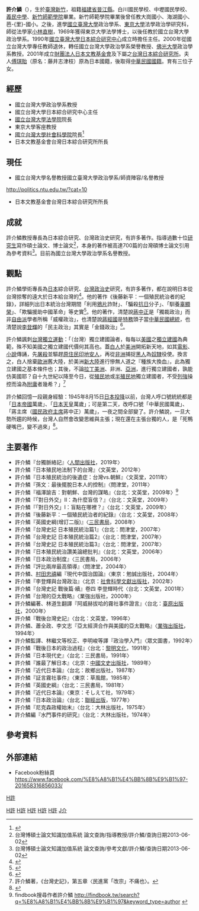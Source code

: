 '''許介鱗'''（{{bd|1935年}}），生於[[臺灣|臺灣]][[新竹|新竹]]，祖籍[[福建省|福建省]][[晉江縣|晉江縣]]。白川國民學校、中壢國民學校、[[義民中學|義民中學]]、[[國立新竹教育大學|新竹師範學院]]畢業。新竹師範學院畢業後曾任教大崗國小、海湖國小、芭-{里}-國小。之後，進學[[國立臺灣大學|國立臺灣大學]]政治學系、[[東京大學|東京大學]]法學政治學研究科，師從法學家[[小林直樹|小林直樹]]，1969年獲得東京大學法學博士，以後任教於國立台灣大學政治學系。1990年[[國立臺灣大學日本綜合研究中心|國立臺灣大學日本綜合研究中心]]成立時擔任主任。2000年從國立台灣大學專任教師退休，轉任國立台灣大學政治學系榮譽教授、[[佛光大學|佛光大學]]政治學系教授。2001年成立[[財團法人|財團法人]][[日本文教基金會|日本文教基金會]]及下屬之[[台灣日本綜合研究所|台灣日本綜合研究所]]。夫人[[傅琪貽|傅琪貽]]（原名：藤井志津枝）原為日本國籍，後取得[[中華民國國籍|中華民國國籍]]。育有三位子女。

==經歷==
* 國立台灣大學政治學系教授
* 國立台灣大學日本綜合研究中心主任
* [[國立台灣大學法學院|國立台灣大學法學院]]院長
* 東京大學客座教授
* [[國立台灣大學社會科學院|國立台灣大學社會科學院]]院長<ref name="findbook學經歷">{{Cite web |url=http://findbook.tw/book/9789578811294/basic |title=存档副本 |access-date=2013-06-02 |archive-date=2020-12-02 |archive-url=https://web.archive.org/web/20201202045934/http://findbook.tw/book/9789578811294/basic |dead-url=no }}</ref>
* 日本文教基金會台灣日本綜合研究所所長

==現任==
* 國立台灣大學名譽教授<ref>國立臺灣大學政治學系/師資陣容/名譽教授
http://politics.ntu.edu.tw/?cat=10 {{Wayback|url=http://politics.ntu.edu.tw/?cat=10 |date=20190710154555 }}</ref>{{r|findbook學經歷}}
* 日本文教基金會台灣日本綜合研究所所長{{r|findbook學經歷}}

==成就==
許介鱗教授專長為日本綜合研究、台灣政治史研究，有許多著作。指導過數十位[[研究生|研究生]]寫作碩士論文、博士論文<ref>台灣博碩士論文知識加值系統 論文查詢/指導教授/許介鱗/查詢日期2013-06-02</ref>，本身的著作被高達700篇的台灣碩博士論文引用為參考資料<ref>台灣博碩士論文知識加值系統 論文查詢/參考文獻/許介鱗/查詢日期2013-06-02</ref>。目前為國立台灣大學政治學系名譽教授。

==觀點==
許介鱗學術專長為[[日本|日本]]綜合研究、[[台灣政治史|台灣政治史]]研究，有許多著作，都在說明日本從台灣掠奪的遠大於日本給台灣的<ref>{{cite news|author=林金源|url=https://www.chinatimes.com/newspapers/20130520000499-260109|title=以德報怨或恩怨不分？|publisher=[[中國時報|中國時報]]|date=2013-05-20|accessdate=2020-04-04|quote=講求民族意識與尊嚴，並不排斥台日民間情誼，而是要能公私分明。留日、娶日女為妻的陳儀，接見日賓都經翻譯，絕口不講日語。同樣娶日人為妻的許介鱗教授，知日而不親日；他有許多著作，都在表明日本搜刮自台灣的遠大於給與台灣的。|archive-date=2020-12-02|archive-url=https://web.archive.org/web/20201202045953/https://www.chinatimes.com/newspapers/20130520000499-260109|dead-url=no}}</ref>。他的著作《後藤新平：一個殖民統治者的紀錄》，詳細列出日本統治台灣期間「利用[[鴉片|鴉片]]詐財」、「騙殺[[抗日|抗日]]分子」、「馴養[[辜顯榮|辜顯榮]]」、「欺騙援助中國革命」等史實<ref>{{cite news|url=http://hk.crntt.com/doc/93_8530_102645518_1_0725002807.html|title=李登輝前智囊 許介鱗讓日本當局很頭痛|author=李文輝|publisher=[[中評社|中評社]]|date=2013-07-25|accessdate=2018-06-09|pages=}}</ref>。他的著作，清楚說[[蔣中正|蔣中正]]是「獨裁政治」而非[[自由派|自由派]]學者所稱「威權政治」，也清楚說[[蔣經國|蔣經國]]是[[特務|特務]]頭子當[[中華民國總統|中華民國總統]]，也清楚說[[李登輝|李登輝]]的「民主政治」其實是「金錢政治」<ref>{{cite news|author=許介鱗|url=http://www.abohome.org.tw/index.php?option=com_content&view=article&id=1121:viewpoints-1121&catid=65:2008-10-22-22-01-21&|title=權力者太驕傲了 看學術研究與言論自由被扼殺|publisher=[[聯合報|聯合報]]|date=2004-03-11|accessdate=2020-04-04|pages=15}}</ref>。

許介鱗諷刺[[台灣獨立運動|台灣獨立運動]]：「（台灣）獨立建國論者，每每以[[美國|美國]]之[[美國革命|獨立建國]]為典範，殊不知美國之獨立建國代價何其高也。蓋[[白人|白人]]於[[美洲|美洲]]開拓新天地，如其[[電影|電影]]、[[小說|小說]]傳誦，先[[屠殺|屠殺]]並驅趕[[原住民|原住民]][[印地安人|印地安人]]，再從[[非洲|非洲]]捕捉[[黑人|黑人]]為[[奴隸|奴隸]]役使。換言之，白人捨棄[[歐洲|歐洲]]舊大陸，於美洲[[新大陸|新大陸]]進行慘無人道之『種族大換血』，此為獨立建國之基本條件也；其後，不論[[拉丁美洲|拉丁美洲]]、非洲、[[亞洲|亞洲]]，進行獨立建國者，孰能仿美國耶？自十九世紀以降至今日，從[[殖民地|殖民地]]或[[半殖民地|半殖民地]]獨立建國者，不受[[列強|列強]]操控而淪為[[附庸|附庸]]者幾希？」<ref>許介鱗著，《台灣史記》，第五章〈民進黨「改宗」不痛也〉。</ref>

許介鱗回憶一段親身經驗：1945年8月15日[[日本投降|日本投降]]以前，台灣人呼口號統統都是「[[日本帝國|日本帝國]]萬歲」、「[[日本天皇|日本天皇]]萬歲」；可是第二天，改呼口號「中華民國萬歲」、「蔣主席（[[國民政府主席|國民政府主席]]蔣中正）萬歲」，一夜之間全部變了。許介鱗說，一旦大勢所趨的時候，台灣人自然會改變思維與主張；現在還在主張台獨的人，是「死鴨硬嘴巴，變不過來」<ref>{{cite news|url=http://hk.crntt.com/doc/1030/2/8/4/103028404.html|title=許介鱗：現在主張台獨的人是“死鴨硬嘴巴”|author=倪鴻祥|publisher=中評社|date=2014-02-18|accessdate=2019-01-15|pages=|archive-date=2020-12-02|archive-url=https://web.archive.org/web/20201202050038/http://hk.crntt.com/doc/1030/2/8/4/103028404.html|dead-url=no}}</ref>。

==主要著作==
* 許介鱗『台獨脈絡記』〈[[人間出版社|人間出版社]]，2019年〉
* 許介鱗『日本殖民地法制下的台灣』〈文英堂，2012年〉{{r|findbook}}
* 許介鱗『日本殖民統治的後遺症：台灣vs.朝鮮』〈文英堂，2011年〉{{r|findbook}}
* 許介鱗『孫文：最後擺脫日本人的控制』〈問津堂，2011年〉{{r|findbook}}
* 許介鱗『福澤諭吉：對朝鮮、台灣的謀略』〈台北：文英堂，2009年〉<ref name="findbook">findbook搜尋作者許介鱗 http://findbook.tw/search?q=%E8%A8%B1%E4%BB%8B%E9%B1%97&keyword_type=author {{Wayback|url=http://findbook.tw/search?q=%E8%A8%B1%E4%BB%8B%E9%B1%97&keyword_type=author |date=20201202050034 }}</ref>
* 許介鱗『「對日外交」Ⅱ：為什麼盲信？』〈台北：文英堂，2009年〉{{r|findbook}}
* 許介鱗『「對日外交」Ⅰ：盲點在哪裡？』〈台北：文英堂，2009年〉{{r|findbook}}
* 許介鱗『後藤新平：一個殖民統治者的紀錄』〈台北：文英堂，2008年〉{{r|findbook}}
* 許介鱗『英國史綱(增訂二版)』〈[[三民書局|三民書局]]，2008年〉{{r|findbook}}
* 許介鱗『台灣史記 日本殖民統治篇1』〈台北：問津堂，2007年〉{{r|findbook}}
* 許介鱗『台灣史記 日本殖民統治篇2』〈台北：問津堂，2007年〉{{r|findbook}}
* 許介鱗『台灣史記 日本殖民統治篇3』〈台北：問津堂，2007年〉{{r|findbook}}
* 許介鱗『日本殖民統治讚美論總批判』〈台北：文英堂，2006年〉{{r|findbook}}
* 許介鱗『日本政治制度』〈三民書局，2006年〉{{r|findbook}}
* 許介鱗『評比兩岸最高領導』〈問津堂，2004年〉{{r|findbook}}
* 許介鱗、[[村田忠禧|村田忠禧]]編『現代中国治国論』〈東京：勉誠出版社，2004年〉
* 許介鱗『李登輝與台灣政治』〈北京：[[社會科學文獻出版社|社會科學文獻出版社]]，2002年〉{{r|findbook}}
* 許介鱗『台灣史記 戰後篇‧續』卷四 李登輝時代〈台北：文英堂，2001年〉{{r|findbook}}
* 許介鱗『台灣的亞太戰略』〈業強出版社，2000年〉{{r|findbook}}
* 許介鱗編著、林道生翻譯『阿威赫拔哈的霧社事件證言』〈台北：[[臺原出版社|臺原出版社]]，2000年〉
* 許介鱗『戰後台灣史記』〈台北：文英堂，1996年〉
* 許介鱗、蕭全政、李文志『亞太經濟合作與美國的亞太戰略』〈[[業強出版社|業強出版社]]，1994年〉{{r|findbook}}
* 許介鱗監譯、林繼文等校正、李明峻等譯『政治學入門』〈眾文圖書，1992年〉{{r|findbook}}
* 許介鱗『戰後日本的政治過程』〈台北：[[黎明文化|黎明文化]]，1991年〉
* 許介鱗『日本現代史』〈台北：三民書局，1991年〉{{r|findbook}}
* 許介鱗『誰最了解日本』〈北京：[[中國文史出版社|中國文史出版社]]，1989年〉
* 許介鱗『近代日本論』〈台北：故鄉出版社，1987年〉
* 許介鱗『証言霧社事件』〈東京：草風館，1985年〉
* 許介鱗『英國史綱』〈台北：三民書局，1981年〉
* 許介鱗『近代日本論』〈東京：そしえて社，1979年〉
* 許介鱗『日本政治論』〈台北：[[聯經出版|聯經出版]]，1977年〉
* 許介鱗『尼克森政權始末』〈台北：大林出版社，1975年〉
* 許介鱗編『水門事件的研究』〈台北：大林出版社，1974年〉

==參考資料==
{{Reflist}}

==外部連結==
* Facebook粉絲頁 https://www.facebook.com/%E8%A8%B1%E4%BB%8B%E9%B1%97-201658316856033/

[[分类:台湾历史学家|H許]]
[[Category:國立臺灣大學教授|H許]]
[[Category:國立臺灣大學社會科學院校友|H許]]
[[Category:佛光大學教授|H許]]
[[Category:東京大學校友|H許]]
[[Category:新竹人|H許]]
[[Category:許姓|J介]]